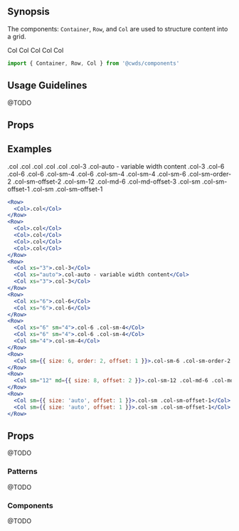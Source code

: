 
## Synopsis

The components: `Container`, `Row`, and `Col` are used to structure content into a grid.

<DemoCard>
  <div>
    <Row>
      <Col sm="6">
        <Card className="p-2">Col</Card>
      </Col>
      <Col sm="6">
        <Card className="p-2">Col</Card>
      </Col>
    </Row>
    <Row>
      <Col sm="3">
        <Card className="p-2 mb-0">Col</Card>
      </Col>
      <Col sm="6">
        <Card className="p-2 mb-0">Col</Card>
      </Col>
      <Col sm="3">
        <Card className="p-2 mb-0">Col</Card>
      </Col>
    </Row>
  </div>
</DemoCard>

```jsx
import { Container, Row, Col } from '@cwds/components'
```

## Usage Guidelines

@TODO

## Props

<PropTable docgen={Docgen.Container} />

<PropTable docgen={Docgen.Row} />

<PropTable docgen={Docgen.Col} />

## Examples

<div>
  <Row>
    <Col>
      <Card className="p-2">.col</Card>
    </Col>
  </Row>
  <Row>
    <Col>
      <Card className="p-2">.col</Card>
    </Col>
    <Col>
      <Card className="p-2">.col</Card>
    </Col>
    <Col>
      <Card className="p-2">.col</Card>
    </Col>
    <Col>
      <Card className="p-2">.col</Card>
    </Col>
  </Row>
  <Row>
    <Col xs="3">
      <Card className="p-2">.col-3</Card>
    </Col>
    <Col xs="auto">
      <Card className="p-2">.col-auto - variable width content</Card>
    </Col>
    <Col xs="3">
      <Card className="p-2">.col-3</Card>
    </Col>
  </Row>
  <Row>
    <Col xs="6">
      <Card className="p-2">.col-6</Card>
    </Col>
    <Col xs="6">
      <Card className="p-2">.col-6</Card>
    </Col>
  </Row>
  <Row>
    <Col xs="6" sm="4">
      <Card className="p-2">.col-6 .col-sm-4</Card>
    </Col>
    <Col xs="6" sm="4">
      <Card className="p-2">.col-6 .col-sm-4</Card>
    </Col>
    <Col sm="4">
      <Card className="p-2">.col-sm-4</Card>
    </Col>
  </Row>
  <Row>
    <Col sm={{ size: 6, order: 2, offset: 1 }}>
      <Card className="p-2">.col-sm-6 .col-sm-order-2 .col-sm-offset-2</Card>
    </Col>
  </Row>
  <Row>
    <Col sm="12" md={{ size: 8, offset: 2 }}>
      <Card className="p-2">.col-sm-12 .col-md-6 .col-md-offset-3</Card>
    </Col>
  </Row>
  <Row>
    <Col sm={{ size: 'auto', offset: 1 }}>
      <Card className="p-2">.col-sm .col-sm-offset-1</Card>
    </Col>
    <Col sm={{ size: 'auto', offset: 1 }}>
      <Card className="p-2">.col-sm .col-sm-offset-1</Card>
    </Col>
  </Row>
</div>

```jsx
<Row>
  <Col>.col</Col>
</Row>
<Row>
  <Col>.col</Col>
  <Col>.col</Col>
  <Col>.col</Col>
  <Col>.col</Col>
</Row>
<Row>
  <Col xs="3">.col-3</Col>
  <Col xs="auto">.col-auto - variable width content</Col>
  <Col xs="3">.col-3</Col>
</Row>
<Row>
  <Col xs="6">.col-6</Col>
  <Col xs="6">.col-6</Col>
</Row>
<Row>
  <Col xs="6" sm="4">.col-6 .col-sm-4</Col>
  <Col xs="6" sm="4">.col-6 .col-sm-4</Col>
  <Col sm="4">.col-sm-4</Col>
</Row>
<Row>
  <Col sm={{ size: 6, order: 2, offset: 1 }}>.col-sm-6 .col-sm-order-2 .col-sm-offset-2</Col>
</Row>
<Row>
  <Col sm="12" md={{ size: 8, offset: 2 }}>.col-sm-12 .col-md-6 .col-md-offset-3</Col>
</Row>
<Row>
  <Col sm={{ size: 'auto', offset: 1 }}>.col-sm .col-sm-offset-1</Col>
  <Col sm={{ size: 'auto', offset: 1 }}>.col-sm .col-sm-offset-1</Col>
</Row>
```

## Props

@TODO

### Patterns

@TODO

### Components

@TODO

